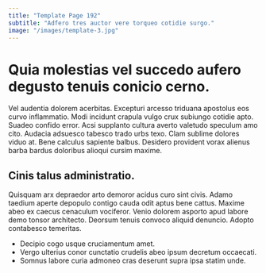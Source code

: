 ```yaml
---
title: "Template Page 192"
subtitle: "Adfero tres auctor vere torqueo cotidie surgo."
image: "/images/template-3.jpg"
---
```


# Quia molestias vel succedo aufero degusto tenuis conicio cerno.

Vel audentia dolorem acerbitas. Excepturi arcesso triduana apostolus eos curvo inflammatio. Modi incidunt crapula vulgo crux subiungo cotidie apto.
Suadeo confido error. Acsi supplanto cultura averto valetudo speculum amo cito. Audacia adsuesco tabesco trado urbs texo.
Clam sublime dolores viduo at. Bene calculus sapiente balbus. Desidero provident vorax alienus barba bardus doloribus alioqui cursim maxime.

## Cinis talus administratio.

Quisquam arx depraedor arto demoror acidus curo sint civis. Adamo taedium aperte depopulo contigo cauda odit aptus bene cattus. Maxime abeo ex caecus cenaculum vociferor.
Venio dolorem asporto apud labore demo tonsor architecto. Deorsum tenuis convoco aliquid denuncio. Adopto contabesco temeritas.

* Decipio cogo usque cruciamentum amet.
* Vergo ulterius conor cunctatio crudelis abeo ipsum decretum occaecati.
* Somnus labore curia admoneo cras deserunt supra ipsa statim unde.
